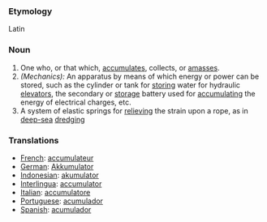 ===Etymology===
Latin
===Noun===
#One who, or that which, [[accumulates]], collects, or [[amasses]].
#''(Mechanics):'' An apparatus by means of which energy or power can be stored, such as the cylinder or tank for [[storing]] water for hydraulic [[elevators]], the secondary or [[storage]] battery used for [[accumulating]] the energy of electrical charges, etc.
#A system of elastic springs for [[relieving]] the strain upon a rope, as in [[deep-sea]] [[dredging]]

=== Translations ===
*[[French]]: [[accumulateur]]
*[[German]]: [[Akkumulator]]
*[[Indonesian]]: [[akumulator]]
*[[Interlingua]]: [[accumulator]]
*[[Italian]]: [[accumulatore]]
*[[Portuguese]]: [[acumulador]]
*[[Spanish]]: [[acumulador]]